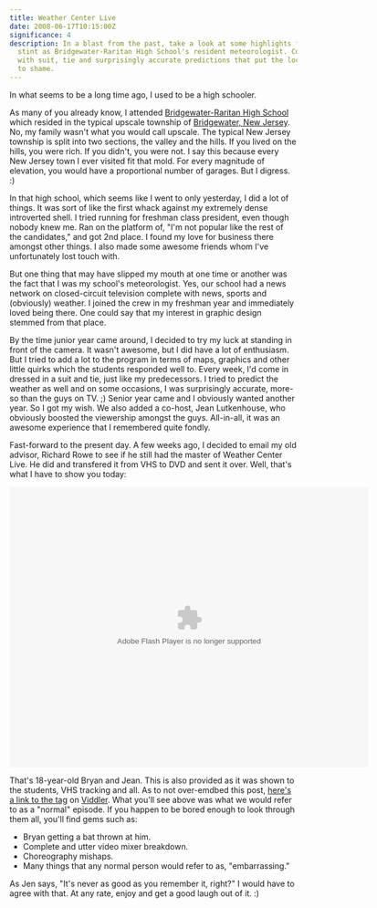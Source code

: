 ```yaml
---
title: Weather Center Live
date: 2008-06-17T10:15:00Z
significance: 4
description: In a blast from the past, take a look at some highlights from my
  stint as Bridgewater-Raritan High School's resident meteorologist. Complete
  with suit, tie and surprisingly accurate predictions that put the local news
  to shame.
---
```


In what seems to be a long time ago, I used to be a high schooler.

As many of you already know, I attended [Bridgewater-Raritan High School][1] which resided in the typical upscale township of [Bridgewater, New Jersey][2]. No, my family wasn't what you would call upscale. The typical New Jersey township is split into two sections, the valley and the hills. If you lived on the hills, you were rich. If you didn't, you were not. I say this because every New Jersey town I ever visited fit that mold. For every magnitude of elevation, you would have a proportional number of garages. But I digress. :)

In that high school, which seems like I went to only yesterday, I did a lot of things. It was sort of like the first whack against my extremely dense introverted shell. I tried running for freshman class president, even though nobody knew me. Ran on the platform of, "I'm not popular like the rest of the candidates," and got 2nd place. I found my love for business there amongst other things. I also made some awesome friends whom I've unfortunately lost touch with.

But one thing that may have slipped my mouth at one time or another was the fact that I was my school's meteorologist. Yes, our school had a news network on closed-circuit television complete with news, sports and (obviously) weather. I joined the crew in my freshman year and immediately loved being there. One could say that my interest in graphic design stemmed from that place.

By the time junior year came around, I decided to try my luck at standing in front of the camera. It wasn't awesome, but I did have a lot of enthusiasm. But I tried to add a lot to the program in terms of maps, graphics and other little quirks which the students responded well to. Every week, I'd come in dressed in a suit and tie, just like my predecessors. I tried to predict the weather as well and on some occasions, I was surprisingly accurate, more-so than the guys on TV. ;) Senior year came and I obviously wanted another year. So I got my wish. We also added a co-host, Jean Lutkenhouse, who obviously boosted the viewership amongst the guys. All-in-all, it was an awesome experience that I remembered quite fondly.

Fast-forward to the present day. A few weeks ago, I decided to email my old advisor, Richard Rowe to see if he still had the master of Weather Center Live. He did and transfered it from VHS to DVD and sent it over. Well, that's what I have to show you today:

<object classid="clsid:D27CDB6E-AE6D-11cf-96B8-444553540000" width="629" height="492" id="viddler_152f3f72">
  <param name="movie" value="http://www.viddler.com/simple/152f3f72/" />
  <param name="allowScriptAccess" value="always" />
  <param name="wmode" value="transparent" />
  <param name="allowFullScreen" value="true" />
  <embed
    src="http://www.viddler.com/simple/152f3f72/"
    width="629"
    height="492"
    type="application/x-shockwave-flash"
    allowScriptAccess="always"
    allowFullScreen="true"
    wmode="transparent"
    name="viddler_152f3f72"
  ></embed>
</object>

That's 18-year-old Bryan and Jean. This is also provided as it was shown to the students, VHS tracking and all. As to not over-emdbed this post, [here's a link to the tag][3] on [Viddler][4]. What you'll see above was what we would refer to as a "normal" episode. If you happen to be bored enough to look through them all, you'll find gems such as:

- Bryan getting a bat thrown at him.
- Complete and utter video mixer breakdown.
- Choreography mishaps.
- Many things that any normal person would refer to as, "embarrassing."

As Jen says, "It's never as good as you remember it, right?" I would have to agree with that. At any rate, enjoy and get a good laugh out of it. :)

[1]: http://en.wikipedia.org/wiki/Bridgewater-Raritan_High_School
[2]: http://en.wikipedia.org/wiki/Bridgewater,_New_Jersey
[3]: http://www.viddler.com/explore/tags/global/weathercenterlive
[4]: http://www.viddler.com/
